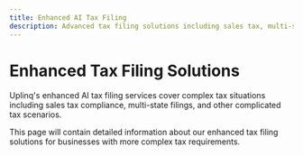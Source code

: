 ```yaml
---
title: Enhanced AI Tax Filing
description: Advanced tax filing solutions including sales tax, multi-state filings, and complex tax scenarios
---
```


# Enhanced Tax Filing Solutions

Uplinq's enhanced AI tax filing services cover complex tax situations including sales tax compliance, multi-state filings, and other complicated tax scenarios.

This page will contain detailed information about our enhanced tax filing solutions for businesses with more complex tax requirements.